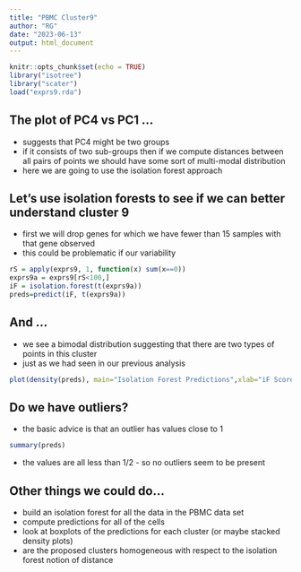 ```yaml
---
title: "PBMC Cluster9"
author: "RG"
date: "2023-06-13"
output: html_document
---
```


```r
knitr::opts_chunk$set(echo = TRUE)
library("isotree")
library("scater")
load("exprs9.rda")
```

## The plot of PC4 vs PC1 ...

- suggests that PC4 might be two groups
- if it consists of two sub-groups then if we compute distances between all pairs of points we should have some sort of multi-modal distribution
- here we are going to use the isolation forest approach

## Let's use isolation forests to see if we can better understand cluster 9

- first we will drop genes for which we have fewer than 15 samples with that gene observed
- this could be problematic if our variability
```r
rS = apply(exprs9, 1, function(x) sum(x==0))
exprs9a = exprs9[rS<100,]
iF = isolation.forest(t(exprs9a))
preds=predict(iF, t(exprs9a))


```

## And ...
 - we see a bimodal distribution suggesting that there are two types of points in this cluster
 - just as we had seen in our previous analysis
```r
plot(density(preds), main="Isolation Forest Predictions",xlab="iF Score")
```

## Do we have outliers?

- the basic advice is that an outlier has values close to 1
```r
summary(preds)
```
- the values are all less than 1/2 - so no outliers seem to be present

## Other things we could do...

- build an isolation forest for all the data in the PBMC data set
- compute predictions for all of the cells
- look at boxplots of the predictions for each cluster (or maybe stacked density plots)
- are the proposed clusters homogeneous with respect to the isolation forest notion of distance
